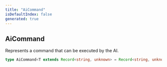 ```yaml
---
title: "AiCommand"
isDefaultIndex: false
generated: true
---
```



<!-- This file was generated from the CommandKit source. Do not modify. Instead, re-run the "docgen" script -->


## AiCommand

<GenerationInfo sourceFile="packages/ai/src/types.ts" sourceLine="66" packageName="@commandkit/ai" />

Represents a command that can be executed by the AI.

```ts title="Signature"
type AiCommand<T extends Record<string, unknown> = Record<string, unknown>> = (ctx: AiCommandContext<ExtractAiConfig<T>>) => Promise<unknown> | unknown
```
